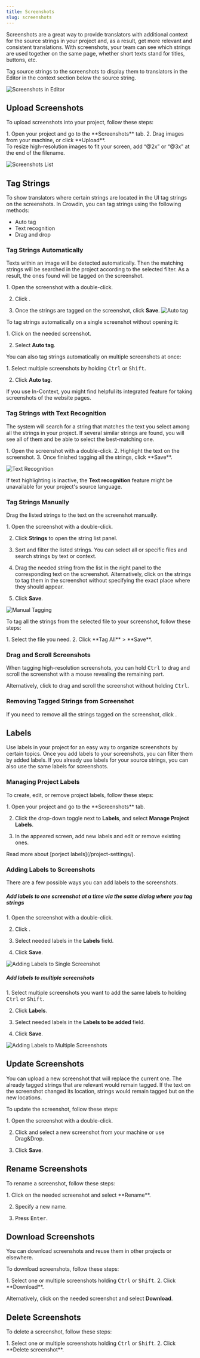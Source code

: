 ```yaml
---
title: Screenshots
slug: screenshots
---
```


[//]: # (https://support.crowdin.com/adding-screenshots/)


Screenshots are a great way to provide translators with additional context for the source strings in your project and, as a result, get more relevant and consistent translations. With screenshots, your team can see which strings are used together on the same page, whether short texts stand for titles, buttons, etc.

<LinkCard
  title="Translate Your UI with Crowdin's Screen Translation Feature"
  description="Crowdin's Screen Translation simplifies UI localization by allowing users to translate interface elements with a real-time preview of your app design."
  href="https://crowdin.com/translate-ui-with-crowdin"
  target="_blank"
/>

Tag source strings to the screenshots to display them to translators in the Editor in the context section below the source string.

![Screenshots in Editor](./_assets/screenshots_in_editor.png)

## Upload Screenshots

To upload screenshots into your project, follow these steps:

<Steps>
  1. Open your project and go to the **Screenshots** tab.
  2. Drag images from your machine, or click **Upload**.
</Steps>

<Aside type="tip">
  To resize high-resolution images to fit your screen, add “@2x” or “@3x” at the end of the filename.
</Aside>

![Screenshots List](./_assets/screenshots_list_in_project_settings.png)

## Tag Strings

To show translators where certain strings are located in the UI tag strings on the screenshots. In Crowdin, you can tag strings using the following methods:

* Auto tag
* Text recognition
* Drag and drop

### Tag Strings Automatically

Texts within an image will be detected automatically. Then the matching strings will be searched in the project according to the selected filter. As a result, the ones found will be tagged on the screenshot.

<Steps>
  1. Open the screenshot with a double-click.

  2. Click <Icon name="mdi:magic-staff" class="inline-icon" />.

  3. Once the strings are tagged on the screenshot, click **Save**.
     ![Auto tag](./_assets/screenshots_auto_tag.png)
</Steps>

To tag strings automatically on a single screenshot without opening it:

<Steps>
  1. Click <Icon name="mdi:dots-horizontal" class="inline-icon" /> on the needed screenshot.

  2. Select **Auto tag**.
</Steps>

You can also tag strings automatically on multiple screenshots at once:

<Steps>
  1. Select multiple screenshots by holding <kbd>Ctrl</kbd> or <kbd>Shift</kbd>.

  2. Click **Auto tag**.
</Steps>

If you use In-Context, you might find helpful its integrated feature for taking screenshots of the website pages.

<LinkCard
  title="Adding Screenshots via In-Context"
  description="In-Context Localization is a feature that allows you to preview your website or application in Crowdin and translate strings directly in the context."
  href="https://developer.crowdin.com/in-context-localization/#adding-screenshots-via-in-context"
  target="_blank"
/>

### Tag Strings with Text Recognition

The system will search for a string that matches the text you select among all the strings in your project. If several similar strings are found, you will see all of them and be able to select the best-matching one.

<Steps>
  1. Open the screenshot with a double-click.
  2. Highlight the text on the screenshot.
  3. Once finished tagging all the strings, click **Save**.
</Steps>

![Text Recognition](./_assets/screenshots_text_recognition.gif)

If text highlighting is inactive, the **Text recognition** feature might be unavailable for your project's source language.

### Tag Strings Manually

Drag the listed strings to the text on the screenshot manually.

<Steps>
  1. Open the screenshot with a double-click.

  2. Click **Strings** to open the string list panel.

  3. Sort and filter the listed strings. You can select all or specific files and search strings by text or context.

  4. Drag the needed string from the list in the right panel to the corresponding text on the screenshot.
     Alternatively, click on the strings to tag them in the screenshot without specifying the exact place where they should appear.

  5. Click **Save**.
</Steps>

![Manual Tagging](./_assets/screenshots_manual_tagging.png)

To tag all the strings from the selected file to your screenshot, follow these steps:

<Steps>
  1. Select the file you need.
  2. Click **Tag All** > **Save**.
</Steps>

### Drag and Scroll Screenshots

When tagging high-resolution screenshots, you can hold <kbd>Ctrl</kbd> to drag and scroll the screenshot with a mouse revealing the remaining part.

Alternatively, click <Icon name="mdi:drag-variant" class="inline-icon" /> to drag and scroll the screenshot without holding <kbd>Ctrl</kbd>.

### Removing Tagged Strings from Screenshot

If you need to remove all the strings tagged on the screenshot, click <Icon name="material-symbols:cleaning-services" class="inline-icon" />.

## Labels

Use labels in your project for an easy way to organize screenshots by certain topics. Once you add labels to your screenshots, you can filter them by added labels. If you already use labels for your source strings, you can also use the same labels for screenshots.

### Managing Project Labels

To create, edit, or remove project labels, follow these steps:

<Steps>
  1. Open your project and go to the **Screenshots** tab.

  2. Click the drop-down toggle next to **Labels**, and select **Manage Project Labels**.

  3. In the appeared screen, add new labels and edit or remove existing ones.
</Steps>

<ReadMore>
  Read more about [porject labels](/project-settings/).
</ReadMore>

### Adding Labels to Screenshots

There are a few possible ways you can add labels to the screenshots.

##### Add labels to one screenshot at a time via the same dialog where you tag strings

<Steps>
  1. Open the screenshot with a double-click.

  2. Click <Icon name="mdi:tag" class="inline-icon" />.

  3. Select needed labels in the **Labels** field.

  4. Click **Save**.
</Steps>

![Adding Labels to Single Screenshot](./_assets/screenshots_adding_labels_to_single_screenshot.png)

##### Add labels to multiple screenshots

<Steps>
  1. Select multiple screenshots you want to add the same labels to holding <kbd>Ctrl</kbd> or <kbd>Shift</kbd>.

  2. Click **Labels**.

  3. Select needed labels in the **Labels to be added** field.

  4. Click **Save**.
</Steps>

![Adding Labels to Multiple Screenshots](./_assets/screenshots_adding_labels_to_multiple_screenshots.png)

## Update Screenshots

You can upload a new screenshot that will replace the current one. The already tagged strings that are relevant would remain tagged. If the text on the screenshot changed its location, strings would remain tagged but on the new locations.

To update the screenshot, follow these steps:

<Steps>
  1. Open the screenshot with a double-click.

  2. Click <Icon name="mdi:cloud-upload" class="inline-icon" /> and select a new screenshot from your machine or use Drag&Drop.

  3. Click **Save**.
</Steps>

## Rename Screenshots

To rename a screenshot, follow these steps:

<Steps>
  1. Click <Icon name="mdi:dots-horizontal" class="inline-icon" /> on the needed screenshot and select **Rename**.

  2. Specify a new name.

  3. Press <kbd>Enter</kbd>.
</Steps>

## Download Screenshots

You can download screenshots and reuse them in other projects or elsewhere.

To download screenshots, follow these steps:

<Steps>
  1. Select one or multiple screenshots holding <kbd>Ctrl</kbd> or <kbd>Shift</kbd>.
  2. Click **Download**.
</Steps>

Alternatively, click <Icon name="mdi:dots-horizontal" class="inline-icon" /> on the needed screenshot and select **Download**.

## Delete Screenshots

To delete a screenshot, follow these steps:

<Steps>
  1. Select one or multiple screenshots holding <kbd>Ctrl</kbd> or <kbd>Shift</kbd>.
  2. Click **Delete screenshot**.
</Steps>
